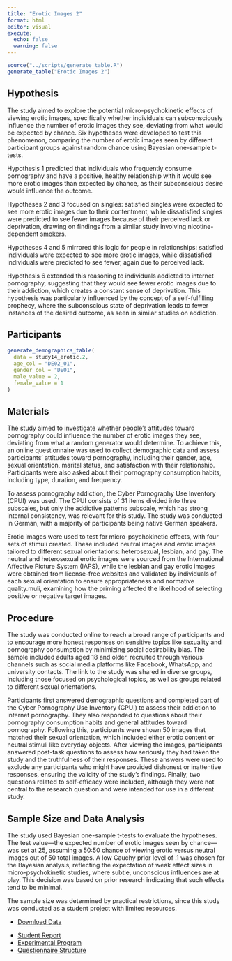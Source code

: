 ```yaml
---
title: "Erotic Images 2"
format: html
editor: visual
execute: 
  echo: false
  warning: false
---
```


```r
source("../scripts/generate_table.R")
generate_table("Erotic Images 2")
```

## Hypothesis

The study aimed to explore the potential micro-psychokinetic effects of viewing erotic images, specifically whether individuals can subconsciously influence the number of erotic images they see, deviating from what would be expected by chance. Six hypotheses were developed to test this phenomenon, comparing the number of erotic images seen by different participant groups against random chance using Bayesian one-sample t-tests.

Hypothesis 1 predicted that individuals who frequently consume pornography and have a positive, healthy relationship with it would see more erotic images than expected by chance, as their subconscious desire would influence the outcome.

Hypotheses 2 and 3 focused on singles: satisfied singles were expected to see more erotic images due to their contentment, while dissatisfied singles were predicted to see fewer images because of their perceived lack or deprivation, drawing on findings from a similar study involving nicotine-dependent [smokers](smokers1.html).

Hypotheses 4 and 5 mirrored this logic for people in relationships: satisfied individuals were expected to see more erotic images, while dissatisfied individuals were predicted to see fewer, again due to perceived lack.

Hypothesis 6 extended this reasoning to individuals addicted to internet pornography, suggesting that they would see fewer erotic images due to their addiction, which creates a constant sense of deprivation. This hypothesis was particularly influenced by the concept of a self-fulfilling prophecy, where the subconscious state of deprivation leads to fewer instances of the desired outcome, as seen in similar studies on addiction.

## Participants

```r
generate_demographics_table(
  data = study14_erotic.2,
  age_col = "DE02_01",
  gender_col = "DE01",
  male_value = 2,
  female_value = 1
)
```

## Materials

The study aimed to investigate whether people's attitudes toward pornography could influence the number of erotic images they see, deviating from what a random generator would determine. To achieve this, an online questionnaire was used to collect demographic data and assess participants' attitudes toward pornography, including their gender, age, sexual orientation, marital status, and satisfaction with their relationship. Participants were also asked about their pornography consumption habits, including type, duration, and frequency.

To assess pornography addiction, the Cyber Pornography Use Inventory (CPUI) was used. The CPUI consists of 31 items divided into three subscales, but only the addictive patterns subscale, which has strong internal consistency, was relevant for this study. The study was conducted in German, with a majority of participants being native German speakers.

Erotic images were used to test for micro-psychokinetic effects, with four sets of stimuli created. These included neutral images and erotic images tailored to different sexual orientations: heterosexual, lesbian, and gay. The neutral and heterosexual erotic images were sourced from the International Affective Picture System (IAPS), while the lesbian and gay erotic images were obtained from license-free websites and validated by individuals of each sexual orientation to ensure appropriateness and normative quality.muli, examining how the priming affected the likelihood of selecting positive or negative target images.

## Procedure

The study was conducted online to reach a broad range of participants and to encourage more honest responses on sensitive topics like sexuality and pornography consumption by minimizing social desirability bias. The sample included adults aged 18 and older, recruited through various channels such as social media platforms like Facebook, WhatsApp, and university contacts. The link to the study was shared in diverse groups, including those focused on psychological topics, as well as groups related to different sexual orientations.

Participants first answered demographic questions and completed part of the Cyber Pornography Use Inventory (CPUI) to assess their addiction to internet pornography. They also responded to questions about their pornography consumption habits and general attitudes toward pornography. Following this, participants were shown 50 images that matched their sexual orientation, which included either erotic content or neutral stimuli like everyday objects. After viewing the images, participants answered post-task questions to assess how seriously they had taken the study and the truthfulness of their responses. These answers were used to exclude any participants who might have provided dishonest or inattentive responses, ensuring the validity of the study's findings. Finally, two questions related to self-efficacy were included, although they were not central to the research question and were intended for use in a different study.

## Sample Size and Data Analysis

The study used Bayesian one-sample t-tests to evaluate the hypotheses. The test value—the expected number of erotic images seen by chance—was set at 25, assuming a 50:50 chance of viewing erotic versus neutral images out of 50 total images. A low Cauchy prior level of .1 was chosen for the Bayesian analysis, reflecting the expectation of weak effect sizes in micro-psychokinetic studies, where subtle, unconscious influences are at play. This decision was based on prior research indicating that such effects tend to be minimal.

The sample size was determined by practical restrictions, since this study was conducted as a student project with limited resources.

::: {.callout-tip title="Data" collapse="false"}
-   [Download Data](../data/erotic/erotic2.csv)
:::

::: {.callout-note title="Resources" collapse="false"}
-   [Student Report](../data/erotic/erotic2-report.pdf)
-   [Experimental Program](https://github.com/mrzdcmps/labreport/blob/main/data/erotic/isst2.html)
-   [Questionnaire Structure](../data/erotic/survey.isst.2018-10-10.xml)
:::
